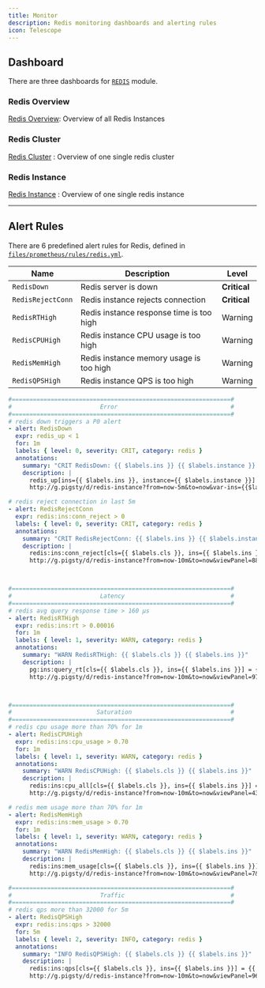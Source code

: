 ```yaml
---
title: Monitor
description: Redis monitoring dashboards and alerting rules
icon: Telescope
---
```



## Dashboard

There are three dashboards for [`REDIS`](/docs/redis/) module.

### Redis Overview

[Redis Overview](https://demo.pigsty.io/d/redis-overview): Overview of all Redis Instances


### Redis Cluster

[Redis Cluster](https://demo.pigsty.io/d/redis-cluster) : Overview of one single redis cluster


### Redis Instance

[Redis Instance](https://demo.pigsty.io/d/redis-instance) : Overview of one single redis instance


------

## Alert Rules

There are 6 predefined alert rules for Redis, defined in [`files/prometheus/rules/redis.yml`](https://github.com/pgsty/pigsty/blob/main/files/prometheus/rules/redis.yml).

| Name              | Description                              | Level        |
|-------------------|------------------------------------------|--------------|
| `RedisDown`       | Redis server is down                     | **Critical** |
| `RedisRejectConn` | Redis instance rejects connection        | **Critical** |
| `RedisRTHigh`     | Redis instance response time is too high | Warning      |
| `RedisCPUHigh`    | Redis instance CPU usage is too high     | Warning      |
| `RedisMemHigh`    | Redis instance memory usage is too high  | Warning      |
| `RedisQPSHigh`    | Redis instance QPS is too high           | Warning      |

```yaml
#==============================================================#
#                         Error                                #
#==============================================================#
# redis down triggers a P0 alert
- alert: RedisDown
  expr: redis_up < 1
  for: 1m
  labels: { level: 0, severity: CRIT, category: redis }
  annotations:
    summary: "CRIT RedisDown: {{ $labels.ins }} {{ $labels.instance }} {{ $value }}"
    description: |
      redis_up[ins={{ $labels.ins }}, instance={{ $labels.instance }}] = {{ $value }} == 0
      http://g.pigsty/d/redis-instance?from=now-5m&to=now&var-ins={{$labels.ins}}

# redis reject connection in last 5m
- alert: RedisRejectConn
  expr: redis:ins:conn_reject > 0
  labels: { level: 0, severity: CRIT, category: redis }
  annotations:
    summary: "CRIT RedisRejectConn: {{ $labels.ins }} {{ $labels.instance }} {{ $value }}"
    description: |
      redis:ins:conn_reject[cls={{ $labels.cls }}, ins={{ $labels.ins }}][5m] = {{ $value }} > 0
      http://g.pigsty/d/redis-instance?from=now-10m&to=now&viewPanel=88&fullscreen&var-ins={{ $labels.ins }}



#==============================================================#
#                         Latency                              #
#==============================================================#
# redis avg query response time > 160 µs
- alert: RedisRTHigh
  expr: redis:ins:rt > 0.00016
  for: 1m
  labels: { level: 1, severity: WARN, category: redis }
  annotations:
    summary: "WARN RedisRTHigh: {{ $labels.cls }} {{ $labels.ins }}"
    description: |
      pg:ins:query_rt[cls={{ $labels.cls }}, ins={{ $labels.ins }}] = {{ $value }} > 160µs
      http://g.pigsty/d/redis-instance?from=now-10m&to=now&viewPanel=97&fullscreen&var-ins={{ $labels.ins }}



#==============================================================#
#                        Saturation                            #
#==============================================================#
# redis cpu usage more than 70% for 1m
- alert: RedisCPUHigh
  expr: redis:ins:cpu_usage > 0.70
  for: 1m
  labels: { level: 1, severity: WARN, category: redis }
  annotations:
    summary: "WARN RedisCPUHigh: {{ $labels.cls }} {{ $labels.ins }}"
    description: |
      redis:ins:cpu_all[cls={{ $labels.cls }}, ins={{ $labels.ins }}] = {{ $value }} > 60%
      http://g.pigsty/d/redis-instance?from=now-10m&to=now&viewPanel=43&fullscreen&var-ins={{ $labels.ins }}

# redis mem usage more than 70% for 1m
- alert: RedisMemHigh
  expr: redis:ins:mem_usage > 0.70
  for: 1m
  labels: { level: 1, severity: WARN, category: redis }
  annotations:
    summary: "WARN RedisMemHigh: {{ $labels.cls }} {{ $labels.ins }}"
    description: |
      redis:ins:mem_usage[cls={{ $labels.cls }}, ins={{ $labels.ins }}] = {{ $value }} > 80%
      http://g.pigsty/d/redis-instance?from=now-10m&to=now&viewPanel=7&fullscreen&var-ins={{ $labels.ins }}

#==============================================================#
#                         Traffic                              #
#==============================================================#
# redis qps more than 32000 for 5m
- alert: RedisQPSHigh
  expr: redis:ins:qps > 32000
  for: 5m
  labels: { level: 2, severity: INFO, category: redis }
  annotations:
    summary: "INFO RedisQPSHigh: {{ $labels.cls }} {{ $labels.ins }}"
    description: |
      redis:ins:qps[cls={{ $labels.cls }}, ins={{ $labels.ins }}] = {{ $value }} > 16000
      http://g.pigsty/d/redis-instance?from=now-10m&to=now&viewPanel=96&fullscreen&var-ins={{ $labels.ins }}
```